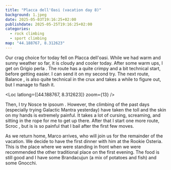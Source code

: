 ```yaml
---
title: "Placca dell'Oasi (vacation day 8)"
background: 1.jpeg
date: 2025-05-03T19:16:25+02:00
publishdate: 2025-05-25T19:16:25+02:00
categories:
  - rock climbing
  - sport climbing
map: "44.188767, 8.312623"
---
```


Our crag choice for today fell on Placca dell'oasi. While we had warm and
sunny weather so far, it is cloudy and cooler today. After some warm ups, I get
on Grigio perla <Grade system="french" value="6b" />. The route has a quite
crimpy and a bit technical start, before getting easier. I can send it on my
second try. The next route, Balance <Grade system="french" value="6a+" />, is
also quite technical in the crux and takes a while to figure out, but I manage
to flash it.

<Loc latlong={[44.188767, 8.312623]} zoom={13} />

Then, I try Nosce te ipsoum <Grade system="french" value="6b+" />. However, the
climbing of the past days (especially trying Galactic Mantra yesterday) have
taken the toll and the skin on my hands is extremely painful. It takes a lot of
cursing, screaming, and sitting in the rope for me to get up there. After that
I start one more route, Scroc <Grade system="french" value="6b" />, but is is so
painful that I bail after the first few moves.

<Rimg src="1.jpeg" alt="Placca dell'Oasi" />

As we return home, Marco arrives, who will join us for the remainder of the
vacation. We decide to have the first dinner with him at the Rookie Osteria.
This is the place where we were standing in front <Link
to="/posts/250427-finale-ligure/">when we were recommended the other traditional
place on the first evening</Link>. The food is still good and I have some
Brandacujun (a mix of potatoes and fish) and some Gnocchi.

<Nextday />
